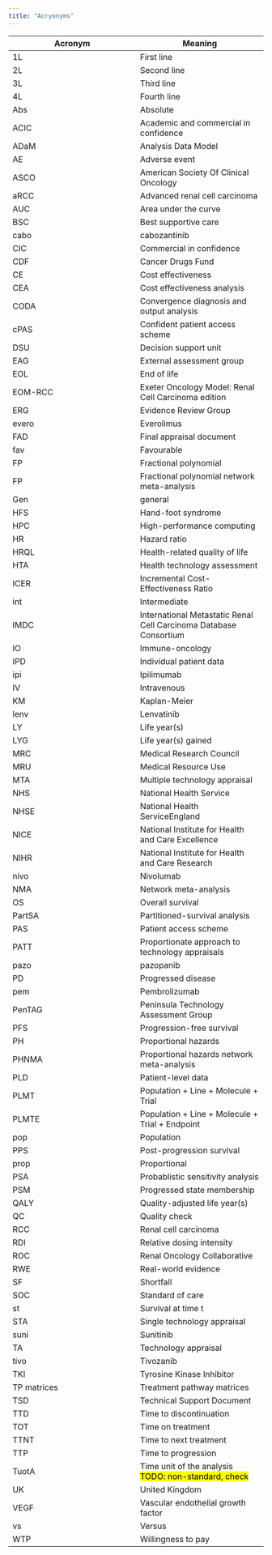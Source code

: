```yaml
---
title: "Acryonyms"
---
```


| Acronym | Meaning |
| - | - |
| 1L | First line |
| 2L | Second line |
| 3L | Third line |
| 4L | Fourth line |
| Abs | Absolute |
| ACIC | Academic and commercial in confidence |
| ADaM | Analysis Data Model |
| AE | Adverse event |
| ASCO | American Society Of Clinical Oncology |
| aRCC | Advanced renal cell carcinoma |
| AUC | Area under the curve |
| BSC | Best supportive care |
| cabo | cabozantinib |
| CIC | Commercial in confidence |
| CDF | Cancer Drugs Fund |
| CE | Cost effectiveness |
| CEA | Cost effectiveness analysis |
| CODA | Convergence diagnosis and output analysis  |
| cPAS | Confident patient access scheme |
| DSU | Decision support unit |
| EAG | External assessment group |
| EOL | End of life |
| EOM-RCC | Exeter Oncology Model: Renal Cell Carcinoma edition |
| ERG | Evidence Review Group |
| evero | Everolimus |
| FAD | Final appraisal document |
| fav | Favourable |
| FP | Fractional polynomial |
| FP | Fractional polynomial network meta-analysis |
| Gen | general |
| HFS | Hand-foot syndrome |
| HPC | High-performance computing |
| HR | Hazard ratio |
| HRQL | Health-related quality of life |
| HTA | Health technology assessment |
| ICER | Incremental Cost-Effectiveness Ratio |
| int | Intermediate |
| IMDC | International Metastatic Renal Cell Carcinoma Database Consortium |
| IO | Immune-oncology |
| IPD | Individual patient data |
| ipi | Ipilimumab |
| IV | Intravenous |
| KM | Kaplan-Meier |
| lenv | Lenvatinib |
| LY | Life year(s) |
| LYG | Life year(s) gained |
| MRC | Medical Research Council |
| MRU | Medical Resource Use |
| MTA | Multiple technology appraisal |
| NHS | National Health Service |
| NHSE | National Health ServiceEngland |
| NICE | National Institute for Health and Care Excellence |
| NIHR | National Institute for Health and Care Research |
| nivo | Nivolumab |
| NMA | Network meta-analysis |
| OS | Overall survival |
| PartSA | Partitioned-survival analysis |
| PAS | Patient access scheme |
| PATT | Proportionate approach to technology appraisals |
| pazo | pazopanib |
| PD | Progressed disease |
| pem | Pembrolizumab |
| PenTAG | Peninsula Technology Assessment Group |
| PFS | Progression-free survival |
| PH | Proportional hazards |
| PHNMA | Proportional hazards network meta-analysis |
| PLD | Patient-level data |
| PLMT | Population + Line + Molecule + Trial |
| PLMTE | Population + Line + Molecule + Trial + Endpoint |
| pop | Population |
| PPS | Post-progression survival |
| prop | Proportional |
| PSA | Probablistic sensitivity analysis |
| PSM | Progressed state membership |
| QALY | Quality-adjusted life year(s) |
| QC | Quality check |
| RCC | Renal cell carcinoma |
| RDI | Relative dosing intensity |
| ROC | Renal Oncology Collaborative |
| RWE | Real-world evidence |
| SF | Shortfall |
| SOC | Standard of care |
| st | Survival at time t |
| STA | Single technology appraisal |
| suni | Sunitinib |
| TA | Technology appraisal |
| tivo | Tivozanib |
| TKI | Tyrosine Kinase Inhibitor |
| TP matrices | Treatment pathway matrices |
| TSD | Technical Support Document |
| TTD | Time to discontinuation |
| TOT | Time on treatment |
| TTNT | Time to next treatment |
| TTP | Time to progression |
| TuotA | Time unit of the analysis <mark>TODO: non-standard, check</mark> |
| UK | United Kingdom |
| VEGF | Vascular endothelial growth factor |
| vs | Versus |
| WTP | Willingness to pay |
